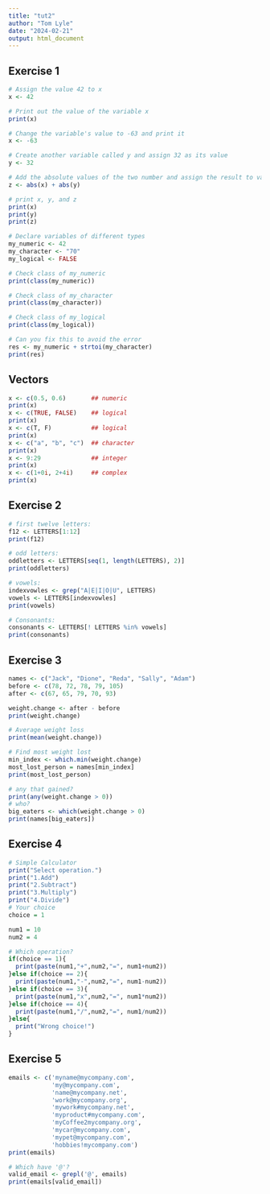 ---
title: "tut2"
author: "Tom Lyle"
date: "2024-02-21"
output: html_document
---

## Exercise 1
```{r, eval=TRUE, include=TRUE}
# Assign the value 42 to x
x <- 42

# Print out the value of the variable x
print(x)

# Change the variable's value to -63 and print it
x <- -63

# Create another variable called y and assign 32 as its value
y <- 32

# Add the absolute values of the two number and assign the result to variable z
z <- abs(x) + abs(y)

# print x, y, and z
print(x)
print(y)
print(z)

# Declare variables of different types
my_numeric <- 42
my_character <- "70"
my_logical <- FALSE 

# Check class of my_numeric
print(class(my_numeric))

# Check class of my_character
print(class(my_character))

# Check class of my_logical
print(class(my_logical))

# Can you fix this to avoid the error
res <- my_numeric + strtoi(my_character)
print(res)
```


## Vectors
```{r, echo=TRUE}
x <- c(0.5, 0.6)       ## numeric
print(x)
x <- c(TRUE, FALSE)    ## logical
print(x)
x <- c(T, F)           ## logical
print(x)
x <- c("a", "b", "c")  ## character
print(x)
x <- 9:29              ## integer
print(x)
x <- c(1+0i, 2+4i)     ## complex
print(x)
```


## Exercise 2
```{r, include=TRUE, eval=TRUE}
# first twelve letters:
f12 <- LETTERS[1:12]
print(f12)

# odd letters:
oddletters <- LETTERS[seq(1, length(LETTERS), 2)]
print(oddletters)

# vowels:
indexvowles <- grep("A|E|I|O|U", LETTERS)
vowels <- LETTERS[indexvowles]
print(vowels)

# Consonants:
consonants <- LETTERS[! LETTERS %in% vowels]
print(consonants)
```

## Exercise 3
```{r, include=TRUE, eval=TRUE}
names <- c("Jack", "Dione", "Reda", "Sally", "Adam")
before <- c(78, 72, 78, 79, 105)
after <- c(67, 65, 79, 70, 93)

weight.change <- after - before
print(weight.change)

# Average weight loss
print(mean(weight.change))

# Find most weight lost
min_index <- which.min(weight.change)
most_lost_person = names[min_index]
print(most_lost_person)

# any that gained?
print(any(weight.change > 0))
# who?
big_eaters <- which(weight.change > 0)
print(names[big_eaters])
```

## Exercise 4
```{r, eval=TRUE, include=TRUE}
# Simple Calculator
print("Select operation.")
print("1.Add")
print("2.Subtract")
print("3.Multiply")
print("4.Divide")
# Your choice
choice = 1 

num1 = 10
num2 = 4

# Which operation?
if(choice == 1){
  print(paste(num1,"+",num2,"=", num1+num2))
}else if(choice == 2){
  print(paste(num1,"-",num2,"=", num1-num2))
}else if(choice == 3){
  print(paste(num1,"x",num2,"=", num1*num2))
}else if(choice == 4){
  print(paste(num1,"/",num2,"=", num1/num2))
}else{
  print("Wrong choice!")
}
```

## Exercise 5
```{r, include=TRUE, eval=TRUE}
emails <- c('myname@mycompany.com',
            'my@mycompany.com',
            'name@mycompany.net',
            'work@mycompany.org',
            'mywork#mycompany.net',
            'myproduct#mycompany.com',
            'myCoffee2mycompany.org',
            'mycar@mycompany.com',
            'mypet@mycompany.com',
            'hobbies!mycompany.com')
print(emails)

# Which have '@'?
valid_email <- grepl('@', emails)
print(emails[valid_email])
```